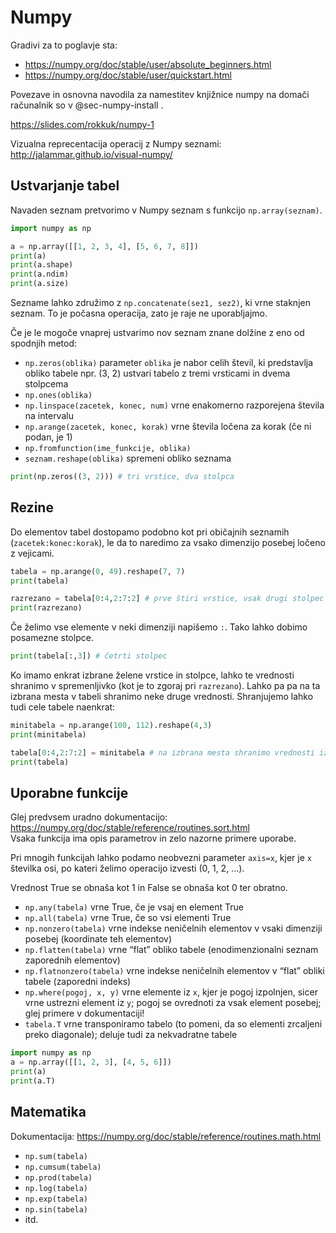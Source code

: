# Numpy

Gradivi za to poglavje sta:

-   <https://numpy.org/doc/stable/user/absolute_beginners.html>
-   <https://numpy.org/doc/stable/user/quickstart.html>

Povezave in osnovna navodila za namestitev knjižnice numpy na domači računalnik so v @sec-numpy-install .

::: {.callout-tip}
<https://slides.com/rokkuk/numpy-1>
:::

Vizualna reprecentacija operacij z Numpy seznami: <http://jalammar.github.io/visual-numpy/>

## Ustvarjanje tabel

Navaden seznam pretvorimo v Numpy seznam s funkcijo `np.array(seznam)`.

```python
import numpy as np

a = np.array([[1, 2, 3, 4], [5, 6, 7, 8]])
print(a)
print(a.shape)
print(a.ndim)
print(a.size)
```

Sezname lahko združimo z `np.concatenate(sez1, sez2)`, ki vrne staknjen seznam. To je počasna operacija, zato je raje ne uporabljajmo. 

Če je le mogoče vnaprej ustvarimo nov seznam znane dolžine z eno od spodnjih metod:

-   `np.zeros(oblika)` parameter `oblika` je nabor celih števil, ki predstavlja obliko tabele npr. (3, 2) ustvari tabelo z tremi vrsticami in dvema stolpcema
-   `np.ones(oblika)`
-   `np.linspace(zacetek, konec, num)` vrne enakomerno razporejena števila na intervalu
-   `np.arange(zacetek, konec, korak)` vrne števila ločena za korak (če ni podan, je 1)
-   `np.fromfunction(ime_funkcije, oblika)`
-   `seznam.reshape(oblika)` spremeni obliko seznama

```python
print(np.zeros((3, 2))) # tri vrstice, dva stolpca
```

## Rezine

Do elementov tabel dostopamo podobno kot pri običajnih seznamih (`zacetek:konec:korak`), le da to naredimo za vsako dimenzijo posebej ločeno z vejicami.

```python
tabela = np.arange(0, 49).reshape(7, 7)
print(tabela)

razrezano = tabela[0:4,2:7:2] # prve štiri vrstice, vsak drugi stolpec od tretjega do sedmega
print(razrezano)
```

Če želimo vse elemente v neki dimenziji napišemo `:`. Tako lahko dobimo posamezne stolpce.

```python
print(tabela[:,3]) # četrti stolpec
```

Ko imamo enkrat izbrane želene vrstice in stolpce, lahko te vrednosti shranimo v spremenljivko (kot je to zgoraj pri `razrezano`). Lahko pa pa na ta izbrana mesta v tabeli shranimo neke druge vrednosti. Shranjujemo lahko tudi cele tabele naenkrat:

```python
minitabela = np.arange(100, 112).reshape(4,3)
print(minitabela)

tabela[0:4,2:7:2] = minitabela # na izbrana mesta shranimo vrednosti iz minitabela
print(tabela)
```

## Uporabne funkcije

Glej predvsem uradno dokumentacijo: <https://numpy.org/doc/stable/reference/routines.sort.html>\
Vsaka funkcija ima opis parametrov in zelo nazorne primere uporabe.

Pri mnogih funkcijah lahko podamo neobvezni parameter `axis=x`, kjer je `x` številka osi, po kateri želimo operacijo izvesti (0, 1, 2, ...).

::: {.callout-warning}
Vrednost True se obnaša kot 1 in False se obnaša kot 0 ter obratno.
:::

-   `np.any(tabela)` vrne True, če je vsaj en element True
-   `np.all(tabela)` vrne True, če so vsi elementi True
-   `np.nonzero(tabela)` vrne indekse neničelnih elementov v vsaki dimenziji posebej (koordinate teh elementov)
-   `np.flatten(tabela)` vrne "flat" obliko tabele (enodimenzionalni seznam zaporednih elementov)
-   `np.flatnonzero(tabela)` vrne indekse neničelnih elementov v "flat" obliki tabele (zaporedni indeks)
-   `np.where(pogoj, x, y)` vrne elemente iz `x`, kjer je pogoj izpolnjen, sicer vrne ustrezni element iz `y`; pogoj se ovrednoti za vsak element posebej; glej primere v dokumentaciji!
-   `tabela.T` vrne transponiramo tabelo (to pomeni, da so elementi zrcaljeni preko diagonale); deluje tudi za nekvadratne tabele

```python
import numpy as np
a = np.array([[1, 2, 3], [4, 5, 6]])
print(a)
print(a.T)
```

## Matematika

Dokumentacija: <https://numpy.org/doc/stable/reference/routines.math.html>

-   `np.sum(tabela)`
-   `np.cumsum(tabela)`
-   `np.prod(tabela)`
-   `np.log(tabela)`
-   `np.exp(tabela)`
-   `np.sin(tabela)`
-   itd.
